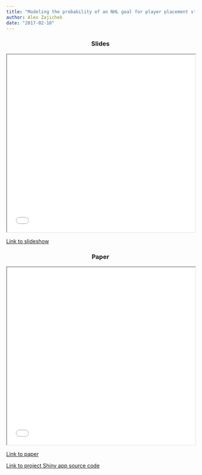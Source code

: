 ```yaml
---
title: "Modeling the probability of an NHL goal for player placement strategy: A naive (Bayes') approach"
author: Alex Zajichek
date: "2017-02-10"
---
```


```{=html}
<center>
<h3>Slides</h3>
<iframe width = 100% height = 475px class="slide-deck" src="slides.pdf"></iframe>
</center>
```

[Link to slideshow](slides.pdf)

```{=html}
<center>
<h3>Paper</h3>
<iframe width = 100% height = 475px class="slide-deck" src="CreativeComponent-AlexZajichek.pdf"></iframe>
</center>
```

[Link to paper](CreativeComponent-AlexZajichek.pdf)

[Link to project Shiny app source code](https://github.com/zajichek/scripts/tree/main/NHL%20Shot%20Probability%20(Masters%20Project)/NHLShiny)